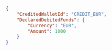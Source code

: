 ```json REST  

{
    "CreditedWalletId": "CREDIT_EUR",
    "DeclaredDebitedFunds": {
        "Currency": "EUR",
        "Amount": 1000
    }
}  
```